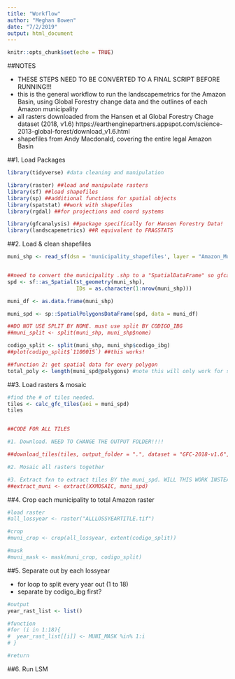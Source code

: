 ```yaml
---
title: "Workflow"
author: "Meghan Bowen"
date: "7/2/2019"
output: html_document
---
```


```r
knitr::opts_chunk$set(echo = TRUE)
```

##NOTES

- THESE STEPS NEED TO BE CONVERTED TO A FINAL SCRIPT BEFORE RUNNING!!!
- this is the general workflow to run the landscapemetrics for the Amazon Basin, using Global Forestry change data and the outlines of each Amazon municipality
- all rasters downloaded from the Hansen et al Global Forestry Chage dataset (2018, v1.6) https://earthenginepartners.appspot.com/science-2013-global-forest/download_v1.6.html
- shapefiles from Andy Macdonald, covering the entire legal Amazon Basin


##1. Load Packages

```r

library(tidyverse) #data cleaning and manipulation

library(raster) ##load and manipulate rasters
library(sf) ##load shapefiles
library(sp) ##additional functions for spatial objects
library(spatstat) ##work with shapefiles
library(rgdal) ##for projections and coord systems

library(gfcanalysis) ##package specifically for Hansen Forestry Data!
library(landscapemetrics) ##R equivalent to FRAGSTATS

```


##2. Load & clean shapefiles

```r

muni_shp <- read_sf(dsn = 'municipality_shapefiles', layer = "Amazon_Municipios")


##need to convert the municipality .shp to a "SpatialDataFrame" so gfcanalysis can grab the forestry tiles online
spd <- sf::as_Spatial(st_geometry(muni_shp),
                      IDs = as.character(1:nrow(muni_shp)))

muni_df <- as.data.frame(muni_shp)

muni_spd <- sp::SpatialPolygonsDataFrame(spd, data = muni_df)

```


```r

##DO NOT USE SPLIT BY NOME. must use split BY CODIGO_IBG
##muni_split <- split(muni_shp, muni_shp$nome)

codigo_split <- split(muni_shp, muni_shp$codigo_ibg)
##plot(codigo_split$`1100015`) ##this works!

##function 2: get spatial data for every polygon
total_poly <- length(muni_spd@polygons) #note this will only work for spd


```


##3. Load rasters & mosaic

```r

#find the # of tiles needed. 
tiles <- calc_gfc_tiles(aoi = muni_spd)
tiles


##CODE FOR ALL TILES

#1. Download. NEED TO CHANGE THE OUTPUT FOLDER!!!!  

##download_tiles(tiles, output_folder = ".", dataset = "GFC-2018-v1.6",images = c("treecover2000", "lossyear", "gain"))

```

```r

#2. Mosaic all rasters together

#3. Extract fxn to extract tiles BY the muni_spd. WILL THIS WORK INSTEAD OF CROPPING?!
##extract_muni <- extract(XXMOSAIC, muni_spd)

```

##4. Crop each municipality to total Amazon raster

```r

#load raster
#all_lossyear <- raster("ALLLOSSYEARTITLE.tif")

#crop
#muni_crop <- crop(all_lossyear, extent(codigo_split))

#mask
#muni_mask <- mask(muni_crop, codigo_split)

```

##5. Separate out by each lossyear

- for loop to split every year out (1 to 18)
- separate by codigo_ibg first?

```r

#output
year_rast_list <- list()

#function
#for (i in 1:18){
#  year_rast_list[[i]] <- MUNI_MASK %in% 1:i
# }

#return

```

##6. Run LSM

```r



```

